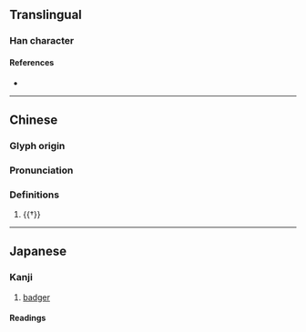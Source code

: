 {{also|貆}}
{{character info}}
==Translingual==

===Han character===
{{Han char|rn=94|rad=犬|as=06|sn=9|four=41216|canj=KHMAM|ids=⿰犭亘}}

====References====
* {{Han ref|kx=0710.010|dkj=20361|dj=1122.080|hdz=21343.040|uh=72DF|ud=29407|bh=CFC2|bd=53186}}

----
==Chinese==
{{zh-forms}}

===Glyph origin===
{{Han etym}}

===Pronunciation===
{{zh-pron
|m=huán
|mc=y
|oc=y
|cat=n
}}

===Definitions===
{{zh-hanzi}}

# {{†}} {{zh-alt-form|貆}}

----

==Japanese==

===Kanji===
{{ja-kanji|grade=|rs=犬06}}

# [[badger]]

====Readings====
{{ja-readings
|goon=がん, けん
|kanon=かん
}}
